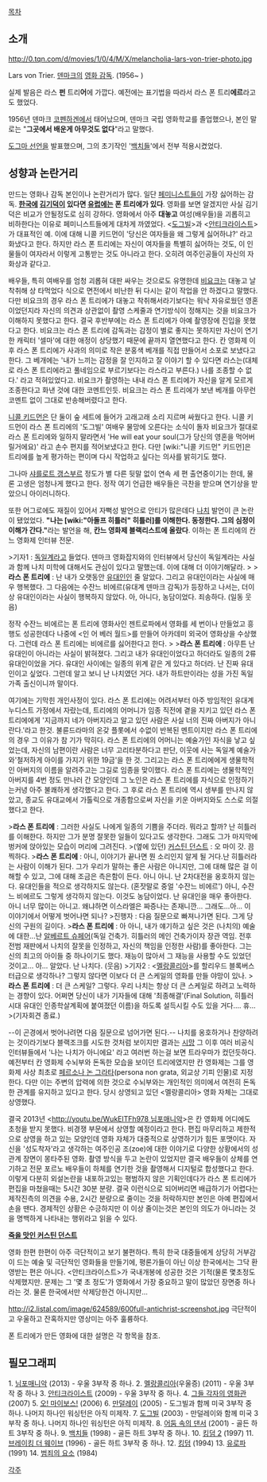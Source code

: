 [[목차]]
== 소개 ==
http://0.tqn.com/d/movies/1/0/4/M/X/melancholia-lars-von-trier-photo.jpg

Lars von Trier. [[덴마크]]의 [[영화 감독]]. (1956~ )

실제 발음은 라스 '''펀''' 트리'''어'''에 가깝다. {{{[ˈlɑːs fʌn ˈtʁiːˀɐ]}}} 예전에는 표기법을 따라서 라스 폰 트리'''에르'''라고도 했었다.

1956년 덴마크 [[코펜하겐]]에서 태어났으며, 덴마크 국립 영화학교를 졸업했으나, 본인 말로는 "'''그곳에서 배운게 아무것도 없다'''"라고 말했다.

[[도그마 선언]]을 발표했으며, 그의 초기작인 '[[백치들]]'에서 전부 적용시켰었다.

== 성향과 논란거리 ==
만드는 영화나 감독 본인이나 논란거리가 많다. 일단 [[페미니스트]]들이 가장 싫어하는 감독. '''[[한국]]에 [[김기덕]]이 있다면 [[유럽]]에는 폰 트리에가 있다'''. 영화를 보면 알겠지만 사실  김기덕은 비교가 안될정도로 심히 강하다. 영화에서 아주 '''대놓고''' 여성(배우들)을 괴롭히고 비하한다는 이유로 페미니스트들에게 대차게 까였었다. <[[도그빌]]>과 <[[안티크라이스트]]>가 대표적인 예. 이에 대해 니콜 키드먼이 '당신은 여자들을 왜 그렇게 싫어하냐?' 라고 화냈다고 한다. 하지만 라스 폰 트리에는 자신이 여자들을 특별히 싫어하는 것도, 이 인물들이 여자라서 이렇게 고통받는 것도 아니라고 한다. 오히려 여주인공들이 자신의 자화상과 같다고. 

배우들, 특히 여배우를 엄청 괴롭혀 대판 싸우는 것으로도 유명한데 [[비요크]]는 대놓고 날 착취해 상 타먹었다 식으로 면전에서 비난한 뒤 다시는 같이 작업을 안 하겠다고 말했다. 다만 비요크의 경우 라스 폰 트리에가 대놓고 착취해서라기보다는 워낙 자유로웠던 영혼이었던지라 자신의 의견과 상관없이 촬영 스케줄과 연기방식이 정해지는 것을 비요크가 이해하지 못했다고 한다. 결국 후반부에는 라스 폰 트리에가 아예 촬영장에 진입을 못했다고 한다. 비요크는 라스 폰 트리에 감독과는 감정이 별로 좋지는 못하지만 자신이 연기한 캐릭터 '셀마'에 대한 애정이 상당했기 때문에 끝까지 열연했다고 한다. 칸 영화제 이후 라스 폰 트리에가 사과의 의미로 작은 분홍색 베개를 직접 만들어서 소포로 보냈다고 한다. 그 베개에는 '내가 느끼는 감정을 잘 인지하고 잘 이야기 할 수 있다면 라스는(대체로 라스 폰 트리에라고 풀네임으로 부르기보다는 라스라고 부른다.) 나를 조종할 수 없다.' 라고 적혀있었다고. 비요크가 촬영하는 내내 라스 폰 트리에가 자신을 알게 모르게 조종한다고 화낸 것에 대한 코멘트인듯. 비요크는 라스 폰 트리에가 보낸 베개를 아무런 코멘트 없이 그대로 반송해버렸다고 한다.

[[니콜 키드먼]]은 단 둘이 숲 세트에 들어가 고래고래 소리 지르며 싸웠다고 한다. 니콜 키드먼이 라스 폰 트리에의 '도그빌' 여배우 물망에 오른다는 소식이 돌자 비요크가 절대로 라스 폰 트리에와 일하지 말라면서 'He will eat your soul(그가 당신의 영혼을 먹어버릴거에요)' 라고 손수 편지를 적어보냈다고 한다. 다만 [wiki:"니콜 키드먼" 키드먼]은 트리에를 높게 평가하는 편이며 다시 작업하고 싶다는 의사를 밝히기도 했다. 

그나마 [[샤를로트 갱스부르]] 정도가 별 다른 뒷말 없이 연속 세 편 출연중이기는 한데, 물론 고생은 엄청나게 했다고 한다. 정작 여기 언급한 배우들은 극찬을 받으며 연기상을 받았으니 아이러니하다.

또한 어그로에도 재질이 있어서 자뻑성 발언으로 안티가 많은데다 [[나치]] 발언이 큰 논란이 됐었었다. '''"나는 [wiki:"아돌프 히틀러" 히틀러]를 이해한다. 동정한다. 그의 심정이 이해가 간다."'''라는 발언을 해, '''칸느 영화제 블랙리스트에 올랐다'''. 이하는 폰 트리에의 칸느 영화제 인터뷰 전문.

>기자1 : [[독일]]계라고 들었다. 덴마크 영화잡지와의 인터뷰에서 당신이 독일계라는 사실과 함께 나치 미학에 대해서도 관심이 있다고 말했는데. 이에 대해 더 이야기해달라. 
>
>'''라스 폰 트리에''' : 난 내가 오랫동안 [[유대인]]인 줄 알았다. 그리고 유대인이라는 사실에 매우 행복했다. 그 다음에는 수잔느 비에르(유대계 덴마크 감독)가 등장하고 나서는, 더이상 유대인이라는 사실이 행복하지 않았다. 아, 아니다, 농담이었다. 죄송하다. (일동 웃음)

정작 수잔느 비에르는 폰 트리에 영화사인 젠트로파에서 영화를 세 번이나 만들었고 흥행도 성공한데다 나중에 <인 어 베러 월드>를 만들어 아카데미 외국어 영화상을 수상했다. 그런데 라스 폰 트리에는 비에르를 싫어한다고 한다.
>
>'''라스 폰 트리에''' : 아무튼 난 유대인이 아니라는 사실이 밝혀졌다. 그리고 내가 유대인이었다고 하더라도 일종의 2류 유대인이었을 거다. 유대인 사이에는 일종의 위계 같은 게 있다고 하더라. 난 진짜 유대인이고 싶었다. 그런데 알고 보니 난 나치였던 거다. 내가 하트만이라는 성을 가진 독일 가족 출신이니까 말이다. 

여기에는 기막힌 개인사정이 있다. 라스 폰 트리에는 어려서부터 아주 방임적인 유대계 누디스트 가정에서 자랐는데, 트리에의 어머니가 임종 직전에 곁을 지키고 있던 라스 폰 트리에에게 '지금까지 네가 아버지라고 알고 있던 사람은 사실 너의 진짜 아버지가 아니란다.'라고 한것. 불륜드라마의 온갖 플롯에서 수없이 반복된 멘트이지만 라스 폰 트리에의 경우 그 이유가 참 기가 막히다. 라스 폰 트리에의 어머니는 예술가인 자식을 낳고 싶었는데, 자신의 남편이란 사람은 너무 고리타분하다고 판단, 이웃에 사는 독일계 예술가와'철저하게 아이를 가지기 위한 19금'을 한 것. 그리고는 라스 폰 트리에에게 생물학적인 아버지의 이름을 알려주고는 그길로 임종을 맞이했다. 라스 폰 트리에는 생물학적인 아버지를 4번 정도 만나러 간 모양인데 그 노인은 라스 폰 트리에를 자식으로 인정하기는커녕 아주 불쾌하게 생각했다고 한다. 그 후로 라스 폰 트리에 역시 생부를 만나지 않았고, 종교도 유대교에서 가톨릭으로 개종함으로써 자신을 키운 아버지와도 스스로 의절했다고 한다. 

>'''라스 폰 트리에''' : 그러한 사실도 나에게 일종의 기쁨을 주더라. 뭐라고 할까? 난 히틀러를 이해한다. 하지만 그가 분명 잘못한 일들이 있다고도 생각한다. 그래도 그가 마지막에 벙커에 앉아있는 모습이 머리에 그려진다.
>(옆에 있던) [[커스틴 던스트]] : 오 마이 갓. 끔찍하다.
>'''라스 폰 트리에''' : 아니, 이야기가 끝나면 뭔 소리인지 알게 될 거다.난 히틀러라는 사람이 이해가 된다. 그가 우리가 말하는 좋은 사람은 아니지만, 그에 대해 많은 걸 이해할 수 있고, 그에 대해 조금은 측은함이 든다. 아니 아니. 난 2차대전을 옹호하지 않는다. 유대인들을 적으로 생각하지도 않는다. (혼잣말로 중얼 '수잔느 비에르') 아니, 수잔느 비에르도 그렇게 생각하지 않는다. 이것도 농담이었다. 난 유대인을 매우 좋아한다. 아니 너무 많이는 아니고. 왜냐하면 이스라엘은 짜증나는 존재니깐... 그래도...아... 이 이야기에서 어떻게 벗어나면 되나?
>진행자 : 다음 질문으로 빠져나가면 된다. 그게 당신의 구원의 길이다.
>'''라스 폰 트리에''' : 아 아니, 내가 얘기하고 싶은 것은 (나치의) 예술에 대한...난 [[알베르트 슈페어]](독일 건축가. 히틀러의 메인 건축가이자 장관 역임. 전후 전범 재판에서 나치의 잘못을 인정하고, 자신의 책임을 인정한 사람)를 좋아한다. 그는 신의 최고의 아이들 중 하나이기도 했다. 재능이 많아서 그 재능을 사용할 수도 있었던 것이고... 아... 알았다. 난 나치다. (웃음)
>기자2 : <[[멜랑콜리아]]>를 할리우드 블록버스터급으로 생각하나? 그렇지 않다면 이보다 더 큰 스케일의 영화를 만들 야망이 있나.
>'''라스 폰 트리에''' : 더 큰 스케일? 그렇다. 우리 나치는 항상 더 큰 스케일로 하려고 노력하는 경향이 있다. 어쩌면 당신이 내가 기자들에 대해 '최종해결'(Final Solution, 히틀러 시대 유대인 인종학살계획에 붙여졌던 이름)을 하도록 설득시킬 수도 있을 거다…. 휴…
>(기자회견 종료.)

--이 곤경에서 벗어나려면 다음 질문으로 넘어가면 된다.-- 나치를 옹호하거나 찬양하려는 것이라기보다 블랙조크를 시도한 것처럼 보이지만 결과는 [[시망]] 그 이후 여러 비공식 인터뷰들에서 '나는 나치가 아니에요' 라고 여러번 하는걸 보면 트라우마가 컸던듯하다. 예전부터 칸 영화제 수뇌부와 돈독한 모습을 보이던 트리에였지만 칸 영화제는 그를 영화제 사상 최초로 [[페르소나 논 그라타]](persona non grata, 외교상 기피 인물)로 지정한다. 다만 이는 주변의 압력에 의한 것으로 수뇌부와는 개인적인 의미에서 여전히 돈독한 관계를 유지하고 있다고 한다. 당시 상영되고 있던 <멜랑콜리아> 영화 자체는 그대로 상영했다. 

결국 2013년 <[[http://youtu.be/WukElTFh978 님포매니악]]>은 칸 영화제 어디에도 초청을 받지 못했다. 비경쟁 부문에서 상영할 예정이라고 한다. 편집 마무리하고 제한적으로 상영을 하고 있는 모양인데 영화 자체가 대중적으로 상영하기가 힘든 포맷이다. 자신을 '성도착자'라고 생각하는 여주인공 조(zoe)에 대한 이야기로 다양한 상황에서의 성관계 장면이 몽타주된 영화. 촬영 방식을 두고 논란이 있었지만 결국 배우들이 상체를 연기하고 전문 포르노 배우들이 하체를 연기한 것을 촬영해서 디지털로 합성했다고 한다. 이렇게 다분히 외설논란을 내포하고있는 평범하지 않은 기획인데다가 라스 폰 트리에가 편집을 마쳤을때는 5시간 30분 분량. 결국 이런식으로 되어버리면 배급하기가 어렵다는 제작진측의 의견을 수용, 2시간 분량으로 줄이는 것을 허락하지만 본인은 아예 편집에서 손을 땐다. 경제적인 상황은 수긍하지만 이 이상 줄이는것은 본인의 의도가 아니라는 것을 명백하게 나타내는 행위라고 읽을 수 있다.

[http://youtu.be/LayW8aq4GLw '''죽을 맛인 커스틴 던스트''']

영화 한편 한편이 아주 극단적이고 보기 불편하다. 특히 한국 대중들에게 상당히 거부감이 드는 예술 및 극단적인 영화들을 만들기에, 평론가들이 아닌 이상 한국에서는 그닥 환영받는 편은 아니다. <안티크라이스트>가 국내개봉에 성공한 것은 기적(물론 몇초정도 삭제했지만. 문제는 그 '몇 초 정도'가 영화에서 가장 중요하고 말이 많았던 장면중 하나라는 것. 물론 한국에서만 삭제당한건 아니지만...

http://i2.listal.com/image/624589/600full-antichrist-screenshot.jpg
극단적이고 우울하고 잔혹하지만 영상미는 아주 훌륭하다.

폰 트리에가 만든 영화에 대한 설명은 각 항목을 참조.

== 필모그래피 ==
1. [[님포매니악]] (2013) - 우울 3부작 중 하나.
2. [[멜랑콜리아]](우울증) (2011) - 우울 3부작 중 하나
3. [[안티크라이스트]] (2009) - 우울 3부작 중 하나.
4. [[그들 각자의 영화관]] (2007)
5. [[오! 마이보스!]] (2006)
6. [[만덜레이]] (2005) - 도그빌과 함께 미국 3부작 중 하나. 나머지 하나인 워싱턴은 아직 미제작.
7. [[도그빌]] (2003) - 만덜레이와 함께 미국 3부작 중 하나. 나머지 하나인 워싱턴은 아직 미제작.
8. [[어둠 속의 댄서]] (2001) - 골든 하트 3부작 중 하나.
9. [[백치들]] (1998) - 골든 하트 3부작 중 하나.
10. [[킹덤 2]] (1997)
11. [[브레이킹 더 웨이브]] (1996) - 골든 하트 3부작 중 하나.
12. [[킹덤]] (1994)
13. [[유로파]] (1991)
14. [[범죄의 요소]] (1984)

[[각주]]

